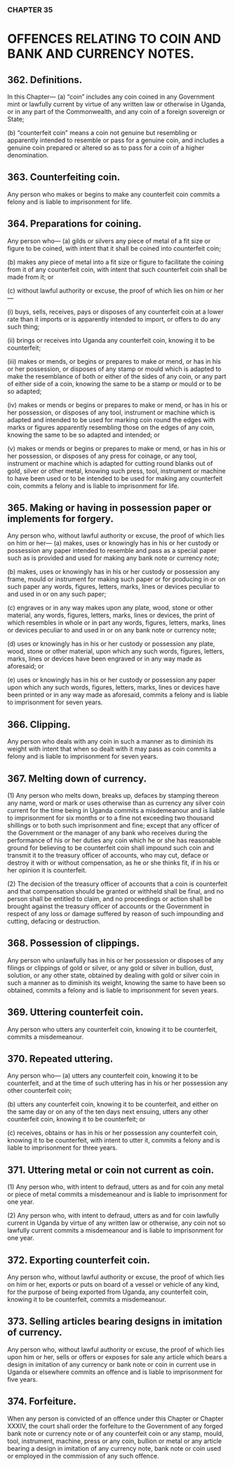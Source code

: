 ### CHAPTER 35

# OFFENCES RELATING TO COIN AND BANK AND CURRENCY NOTES.

## 362. Definitions.
In this Chapter—
(a) “coin” includes any coin coined in any Government mint or
lawfully current by virtue of any written law or otherwise in
Uganda, or in any part of the Commonwealth, and any coin of a
foreign sovereign or State;

(b) “counterfeit coin” means a coin not genuine but resembling or
apparently intended to resemble or pass for a genuine coin, and
includes a genuine coin prepared or altered so as to pass for a
coin of a higher denomination.

## 363. Counterfeiting coin.
Any person who makes or begins to make any counterfeit coin commits a
felony and is liable to imprisonment for life.

## 364. Preparations for coining.
Any person who—
(a) gilds or silvers any piece of metal of a fit size or figure to be
coined, with intent that it shall be coined into counterfeit coin; 

(b) makes any piece of metal into a fit size or figure to facilitate the
coining from it of any counterfeit coin, with intent that such
counterfeit coin shall be made from it; or

(c) without lawful authority or excuse, the proof of which lies on him
or her—

(i) buys, sells, receives, pays or disposes of any counterfeit
coin at a lower rate than it imports or is apparently intended
to import, or offers to do any such thing;

(ii) brings or receives into Uganda any counterfeit coin,
knowing it to be counterfeit; 

(iii) makes or mends, or begins or prepares to make or mend, or
has in his or her possession, or disposes of any stamp or
mould which is adapted to make the resemblance of both or
either of the sides of any coin, or any part of either side of
a coin, knowing the same to be a stamp or mould or to be
so adapted; 

(iv) makes or mends or begins or prepares to make or mend, or
has in his or her possession, or disposes of any tool,
instrument or machine which is adapted and intended to be
used for marking coin round the edges with marks or
figures apparently resembling those on the edges of any
coin, knowing the same to be so adapted and intended; or

(v) makes or mends or begins or prepares to make or mend, or
has in his or her possession, or disposes of any press for
coinage, or any tool, instrument or machine which is
adapted for cutting round blanks out of gold, silver or other
metal, knowing such press, tool, instrument or machine to
have been used or to be intended to be used for making any
counterfeit coin,
commits a felony and is liable to imprisonment for life.

## 365. Making or having in possession paper or implements for forgery.
Any person who, without lawful authority or excuse, the proof of which lies
on him or her—
(a) makes, uses or knowingly has in his or her custody or possession
any paper intended to resemble and pass as a special paper such
as is provided and used for making any bank note or currency
note; 

(b) makes, uses or knowingly has in his or her custody or possession
any frame, mould or instrument for making such paper or for
producing in or on such paper any words, figures, letters, marks,
lines or devices peculiar to and used in or on any such paper; 

(c) engraves or in any way makes upon any plate, wood, stone or
other material, any words, figures, letters, marks, lines or devices,
the print of which resembles in whole or in part any words,
figures, letters, marks, lines or devices peculiar to and used in or
on any bank note or currency note; 

(d) uses or knowingly has in his or her custody or possession any
plate, wood, stone or other material, upon which any such words,
figures, letters, marks, lines or devices have been engraved or in
any way made as aforesaid; or

(e) uses or knowingly has in his or her custody or possession any
paper upon which any such words, figures, letters, marks, lines
or devices have been printed or in any way made as aforesaid,
commits a felony and is liable to imprisonment for seven years.

## 366. Clipping.
Any person who deals with any coin in such a manner as to diminish its
weight with intent that when so dealt with it may pass as coin commits a
felony and is liable to imprisonment for seven years.

## 367. Melting down of currency.
(1) Any person who melts down, breaks up, defaces by stamping
thereon any name, word or mark or uses otherwise than as currency any
silver coin current for the time being in Uganda commits a misdemeanour
and is liable to imprisonment for six months or to a fine not exceeding two
thousand shillings or to both such imprisonment and fine; except that any
officer of the Government or the manager of any bank who receives during
the performance of his or her duties any coin which he or she has reasonable
ground for believing to be counterfeit coin shall impound such coin and
transmit it to the treasury officer of accounts, who may cut, deface or destroy
it with or without compensation, as he or she thinks fit, if in his or her
opinion it is counterfeit. 

(2) The decision of the treasury officer of accounts that a coin is
counterfeit and that compensation should be granted or withheld shall be
final, and no person shall be entitled to claim, and no proceedings or action
shall be brought against the treasury officer of accounts or the Government
in respect of any loss or damage suffered by reason of such impounding and
cutting, defacing or destruction.

## 368. Possession of clippings.
Any person who unlawfully has in his or her possession or disposes of any
filings or clippings of gold or silver, or any gold or silver in bullion, dust,
solution, or any other state, obtained by dealing with gold or silver coin in
such a manner as to diminish its weight, knowing the same to have been so
obtained, commits a felony and is liable to imprisonment for seven years.

## 369. Uttering counterfeit coin.
Any person who utters any counterfeit coin, knowing it to be counterfeit,
commits a misdemeanour.

## 370. Repeated uttering.
Any person who—
(a) utters any counterfeit coin, knowing it to be counterfeit, and at
the time of such uttering has in his or her possession any other
counterfeit coin;

(b) utters any counterfeit coin, knowing it to be counterfeit, and
either on the same day or on any of the ten days next ensuing,
utters any other counterfeit coin, knowing it to be counterfeit; or

(c) receives, obtains or has in his or her possession any counterfeit
coin, knowing it to be counterfeit, with intent to utter it,
commits a felony and is liable to imprisonment for three years.

## 371. Uttering metal or coin not current as coin.
(1) Any person who, with intent to defraud, utters as and for coin any
metal or piece of metal commits a misdemeanour and is liable to
imprisonment for one year.

(2) Any person who, with intent to defraud, utters as and for coin
lawfully current in Uganda by virtue of any written law or otherwise, any
coin not so lawfully current commits a misdemeanour and is liable to
imprisonment for one year.

## 372. Exporting counterfeit coin.
Any person who, without lawful authority or excuse, the proof of which lies
on him or her, exports or puts on board of a vessel or vehicle of any kind, for
the purpose of being exported from Uganda, any counterfeit coin, knowing
it to be counterfeit, commits a misdemeanour.

## 373. Selling articles bearing designs in imitation of currency.
Any person who, without lawful authority or excuse, the proof of which lies
upon him or her, sells or offers or exposes for sale any article which bears a
design in imitation of any currency or bank note or coin in current use in
Uganda or elsewhere commits an offence and is liable to imprisonment for
five years.

## 374. Forfeiture.
When any person is convicted of an offence under this Chapter or Chapter
XXXIV, the court shall order the forfeiture to the Government of any forged
bank note or currency note or of any counterfeit coin or any stamp, mould,
tool, instrument, machine, press or any coin, bullion or metal or any article
bearing a design in imitation of any currency note, bank note or coin used or
employed in the commission of any such offence.